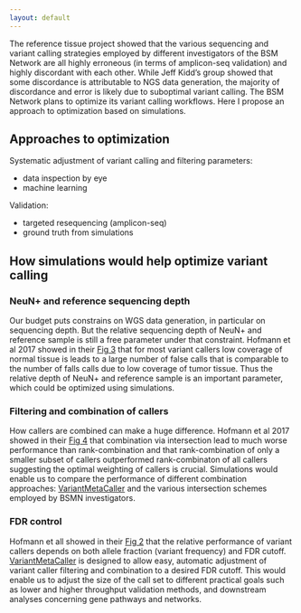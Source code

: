 ```yaml
---
layout: default
---
```


The reference tissue project showed that the various sequencing and variant calling strategies employed by different investigators of the BSM Network are all highly erroneous (in terms of amplicon-seq validation) and highly discordant with each other.  While Jeff Kidd's group showed that some discordance is attributable to NGS data generation, the majority of discordance and error is likely due to suboptimal variant calling. The BSM Network plans to optimize its variant calling workflows.  Here I propose an approach to optimization based on simulations.

## Approaches to optimization

Systematic adjustment of variant calling and filtering parameters:

* data inspection by eye
* machine learning

Validation:

* targeted resequencing (amplicon-seq)
* ground truth from simulations

## How simulations would help optimize variant calling

### NeuN+ and reference sequencing depth

Our budget puts constrains on WGS data generation, in particular on sequencing depth.  But the relative sequencing depth of NeuN+ and reference sample is still a free parameter under that constraint.  Hofmann et al 2017 showed in their [Fig 3](https://www.ncbi.nlm.nih.gov/pmc/articles/PMC5209852/figure/Fig3/) that for most variant callers low coverage of normal tissue is leads to a large number of false calls that is comparable to the number of falls calls due to low coverage of tumor tissue.  Thus the relative depth of NeuN+ and reference sample is an important parameter, which could be optimized using simulations.

### Filtering and combination of callers

How callers are combined can make a huge difference.  Hofmann et al 2017 showed in their [Fig 4](https://www.ncbi.nlm.nih.gov/pmc/articles/PMC5209852/figure/Fig4/) that combination via intersection lead to much worse performance than rank-combination and that rank-combination of only a smaller subset of callers outperformed rank-combinaton of all callers suggesting the optimal weighting of callers is crucial.  Simulations would enable us to compare the performance of different combination approaches: [VariantMetaCaller][VMC] and the various intersection schemes employed by BSMN investigators.

### FDR control

Hofmann et all showed in their [Fig 2](https://www.ncbi.nlm.nih.gov/pmc/articles/PMC5209852/figure/Fig2/) that the relative performance of variant callers depends on both allele fraction (variant frequency) and FDR cutoff.  [VariantMetaCaller][VMC] is designed to allow easy, automatic adjustment of variant caller filtering and combination to a desired FDR cutoff.  This would enable us to adjust the size of the call set to different practical goals such as lower and higher throughput validation methods, and downstream analyses concerning gene pathways and networks.


[Hofmann]: https://www.ncbi.nlm.nih.gov/pmc/articles/PMC5209852
[Azevedo]: http://onlinelibrary.wiley.com/doi/10.1002/cne.21974/abstract;jsessionid=C2AAC679DDBDF32D1F372A740061268E.f04t04
[VMC]: https://www.ncbi.nlm.nih.gov/pmc/articles/PMC4625715/
